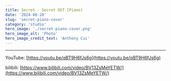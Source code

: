 ```yaml
---
title: Secret - Secret OST [Piano]
date: '2024-08-28'
slug: 'secret-piano-cover'
category: 'studio'
hero_image: './secret-piano-cover.png'
hero_image_alt: 'Photo'
hero_image_credit_text: 'Anthony Cui'
---
```


---

YouTube: [https://youtu.be/qBT9H6fJs6g](https://youtu.be/qBT9H6fJs6g)

bilibili: [https://www.bilibili.com/video/BV13ZsMeYETW/](https://www.bilibili.com/video/BV13ZsMeYETW/)